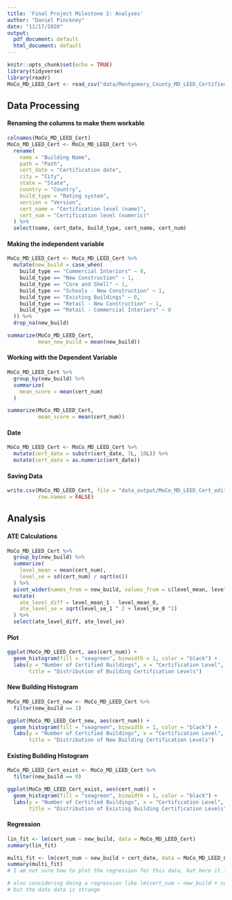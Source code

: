 ```yaml
---
title: 'Final Project Milestone 2: Analyses'
author: "Daniel Pinckney"
date: "11/17/2020"
output:
  pdf_document: default
  html_document: default
---
```


```r
knitr::opts_chunk$set(echo = TRUE)
library(tidyverse)
library(readr)
MoCo_MD_LEED_Cert <- read_csv("data/Montgomery_County_MD_LEED_Certified_Buildings.csv")
```

## Data Processing

#### Renaming the columns to make them workable

```r
colnames(MoCo_MD_LEED_Cert)
MoCo_MD_LEED_Cert <- MoCo_MD_LEED_Cert %>% 
  rename(
    name = "Building Name",
    path = "Path",
    cert_date = "Certification date",
    city = "City",
    state = "State",
    country = "Country",
    build_type = "Rating system",
    version = "Version",
    cert_name = "Certification level (name)",
    cert_num = "Certification level (numeric)"
  ) %>% 
  select(name, cert_date, build_type, cert_name, cert_num)
```

#### Making the independent variable

```r
MoCo_MD_LEED_Cert <- MoCo_MD_LEED_Cert %>% 
  mutate(new_build = case_when(
    build_type == "Commercial Interiors" ~ 0,
    build_type == "New Construction" ~ 1,
    build_type == "Core and Shell" ~ 1,
    build_type == "Schools - New Construction" ~ 1,
    build_type == "Existing Buildings" ~ 0,
    build_type == "Retail - New Construction" ~ 1,
    build_type == "Retail - Commercial Interiors" ~ 0
  )) %>% 
  drop_na(new_build)

summarize(MoCo_MD_LEED_Cert, 
          mean_new_build = mean(new_build))
```

#### Working with the Dependent Variable

```r
MoCo_MD_LEED_Cert %>% 
  group_by(new_build) %>% 
  summarize(
    mean_score = mean(cert_num)
  )

summarize(MoCo_MD_LEED_Cert, 
          mean_score = mean(cert_num))
```

#### Date

```r
MoCo_MD_LEED_Cert <- MoCo_MD_LEED_Cert %>% 
  mutate(cert_date = substr(cert_date, 7L, 10L)) %>% 
  mutate(cert_date = as.numeric(cert_date))
```

#### Saving Data

```r
write.csv(MoCo_MD_LEED_Cert, file = "data_output/MoCo_MD_LEED_Cert_edit.csv",
          row.names = FALSE)
```


## Analysis

#### ATE Calculations

```r
MoCo_MD_LEED_Cert %>% 
  group_by(new_build) %>% 
  summarize(
    level_mean = mean(cert_num),
    level_se = sd(cert_num) / sqrt(n())
  ) %>% 
  pivot_wider(names_from = new_build, values_from = c(level_mean, level_se)) %>% 
  mutate(
    ate_level_diff = level_mean_1 - level_mean_0,
    ate_level_se = sqrt(level_se_1 ^ 2 + level_se_0 ^2)
  ) %>% 
  select(ate_level_diff, ate_level_se)
```

#### Plot

```r
ggplot(MoCo_MD_LEED_Cert, aes(cert_num)) +
  geom_histogram(fill = "seagreen", binwidth = 1, color = "black") +
  labs(y = "Number of Certified Buildings", x = "Certification Level",
       title = "Distribution of Building Certification Levels")
```


#### New Building Histogram

```r
MoCo_MD_LEED_Cert_new <- MoCo_MD_LEED_Cert %>% 
  filter(new_build == 1)

ggplot(MoCo_MD_LEED_Cert_new, aes(cert_num)) +
  geom_histogram(fill = "seagreen", binwidth = 1, color = "black") +
  labs(y = "Number of Certified Buildings", x = "Certification Level",
       title = "Distribution of New Building Certification Levels")
```


#### Existing Building Histogram

```r
MoCo_MD_LEED_Cert_exist <- MoCo_MD_LEED_Cert %>% 
  filter(new_build == 0)

ggplot(MoCo_MD_LEED_Cert_exist, aes(cert_num)) +
  geom_histogram(fill = "seagreen", binwidth = 1, color = "black") +
  labs(y = "Number of Certified Buildings", x = "Certification Level", 
       title = "Distribution of Existing Building Certification Levels")
```

#### Regression

```r
lin_fit <- lm(cert_num ~ new_build, data = MoCo_MD_LEED_Cert)
summary(lin_fit)

multi_fit <- lm(cert_num ~ new_build + cert_date, data = MoCo_MD_LEED_Cert)
summary(multi_fit)
# I am not sure how to plot the regression for this data, but here it is

# also considering doing a regression like lm(cert_num ~ new_build + cert_date), 
# but the date data is strange
```

